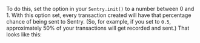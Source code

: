 To do this, set the <PlatformIdentifier name="traces-sample-rate" /> option in your `Sentry.init()` to a number between 0 and 1. With this option set, every transaction created will have that percentage chance of being sent to Sentry. (So, for example, if you set <PlatformIdentifier name="traces-sample-rate" /> to `0.5`, approximately 50% of your transactions will get recorded and sent.) That looks like this:

<PlatformContent includePath="performance/traces-sample-rate" />
